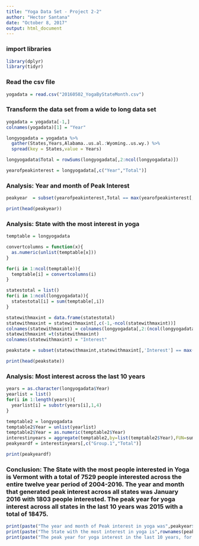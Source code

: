 ```yaml
---
title: "Yoga Data Set - Project 2-2"
author: "Hector Santana"
date: "October 8, 2017"
output: html_document
---
```



### import libraries

```r
library(dplyr)
library(tidyr)
```

### Read the csv file

```r
yogadata = read.csv("20160502_YogaByStateMonth.csv")
```

### Transform the data set from a wide to long data set

```r
yogadata = yogadata[-1,]
colnames(yogadata)[1] = "Year"

longyogadata = yogadata %>%
  gather(States,Years,Alabama..us.al.:Wyoming..us.wy.) %>%
  spread(key = States,value = Years)

longyogadata$Total = rowSums(longyogadata[,2:ncol(longyogadata)])

yearofpeakinterest = longyogadata[,c("Year","Total")]
```

### Analysis: Year and month of Peak Interest

```r
peakyear  = subset(yearofpeakinterest,Total == max(yearofpeakinterest[,"Total"]) )

print(head(peakyear))
```

### Analysis: State with the most interest in yoga

```r
temptable = longyogadata

convertcolumns = function(x){
  as.numeric(unlist(temptable[x]))
}

for(i in 1:ncol(temptable)){
  temptable[i] = convertcolumns(i)
}

statestotal = list()
for(i in 1:ncol(longyogadata)){
  statestotal[i] = sum(temptable[,i])
}

statewithmaxint = data.frame(statestotal)
statewithmaxint = statewithmaxint[,c(-1,-ncol(statewithmaxint))]
colnames(statewithmaxint) = colnames(longyogadata[,2:(ncol(longyogadata)-1)])
statewithmaxint =t(statewithmaxint)
colnames(statewithmaxint) = "Interest"

peakstate = subset(statewithmaxint,statewithmaxint[,'Interest'] == max(statewithmaxint[,"Interest"]))

print(head(peakstate))
```

### Analysis: Most interest across the last 10 years

```r
years = as.character(longyogadata$Year)
yearlist = list()
for(i in 1:length(years)){
  yearlist[i] = substr(years[i],1,4)
}

temptable2 = longyogadata
temptable2$Year = unlist(yearlist)
temptable2$Year = as.numeric(temptable2$Year)
interestinyears = aggregate(temptable2,by=list(temptable2$Year),FUN=sum)
peakyeardf = interestinyears[,c("Group.1","Total")]

print(peakyeardf)
```

### Conclusion: The State with the most people interested in Yoga is Vermont with a total of 7529 people interested across the entire twelve year period of 2004-2016. The year and month that generated peak interest across all states was January 2016 with 1803 people interested. The peak year for yoga interest across all states in the last 10 years was 2015 with a total of 18475.

```r
print(paste("The year and month of Peak interest in yoga was",peakyear$Year,"with a total of",peakyear$Total,"people interested",sep=" "))
print(paste("The State with the most interest in yoga is",rownames(peakstate),"with a total of",peakstate[1],"people interested",sep=" "))
print(paste("The peak year for yoga interest in the last 10 years, for all states, was",subset(peakyeardf,Total==max(peakyeardf[(nrow(peakyeardf)-10):nrow(peakyeardf),]))[1],"with a total of",max(peakyeardf[(nrow(peakyeardf)-10):nrow(peakyeardf),]),sep=" "))
```
